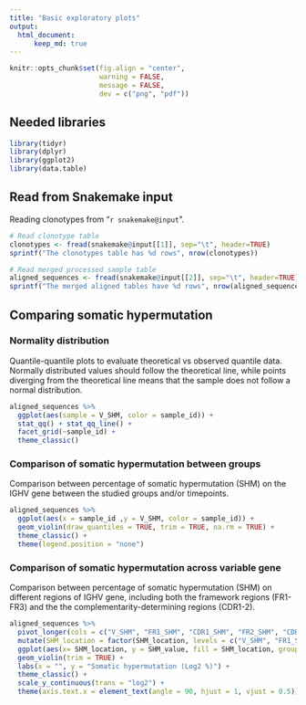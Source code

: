 ```yaml
---
title: "Basic exploratory plots"
output:
  html_document:
      keep_md: true
---
```

```r
knitr::opts_chunk$set(fig.align = "center",
                      warning = FALSE,
                      message = FALSE,
                      dev = c("png", "pdf"))
```

## Needed libraries
```r
library(tidyr)
library(dplyr)
library(ggplot2)
library(data.table)
```

## Read from Snakemake input

Reading clonotypes from "`r snakemake@input`".

```r
# Read clonotype table
clonotypes <- fread(snakemake@input[[1]], sep="\t", header=TRUE)
sprintf("The clonotypes table has %d rows", nrow(clonotypes))

# Read merged processed sample table
aligned_sequences <- fread(snakemake@input[[2]], sep="\t", header=TRUE)
sprintf("The merged aligned tables have %d rows", nrow(aligned_sequences))
```

## Comparing somatic hypermutation

### Normality distribution

Quantile-quantile plots to evaluate theoretical vs observed quantile data. Normally distributed values should follow the theoretical line, while points diverging from the theoretical line means that the sample does not follow a normal distribution.

```r
aligned_sequences %>%
  ggplot(aes(sample = V_SHM, color = sample_id)) +
  stat_qq() + stat_qq_line() +
  facet_grid(~sample_id) +
  theme_classic()
```

### Comparison of somatic hypermutation between groups

Comparison between percentage of somatic hypermutation (SHM) on the IGHV gene between the studied groups and/or timepoints.

```r
aligned_sequences %>%
  ggplot(aes(x = sample_id ,y = V_SHM, color = sample_id)) +
  geom_violin(draw_quantiles = TRUE, trim = TRUE, na.rm = TRUE) +
  theme_classic() +
  theme(legend.position = "none")
```

### Comparison of somatic hypermutation across variable gene

Comparison between percentage of somatic hypermutation (SHM) on different regions of IGHV gene, including both the framework regions (FR1-FR3) and the the complementarity-determining regions (CDR1-2). 

```r
aligned_sequences %>%
  pivot_longer(cols = c("V_SHM", "FR1_SHM", "CDR1_SHM", "FR2_SHM", "CDR2_SHM", "FR3_SHM" ), names_to = "SHM_location", values_to = "SHM_value") %>%
  mutate(SHM_location = factor(SHM_location, levels = c("V_SHM", "FR1_SHM", "CDR1_SHM", "FR2_SHM", "CDR2_SHM", "FR3_SHM"))) %>%
  ggplot(aes(x= SHM_location, y = SHM_value, fill = SHM_location, group = SHM_location)) +
  geom_violin(trim = TRUE) +
  labs(x = "", y = "Somatic hypermutation (Log2 %)") +
  theme_classic() +
  scale_y_continuous(trans = "log2") +
  theme(axis.text.x = element_text(angle = 90, hjust = 1, vjust = 0.5))

```
